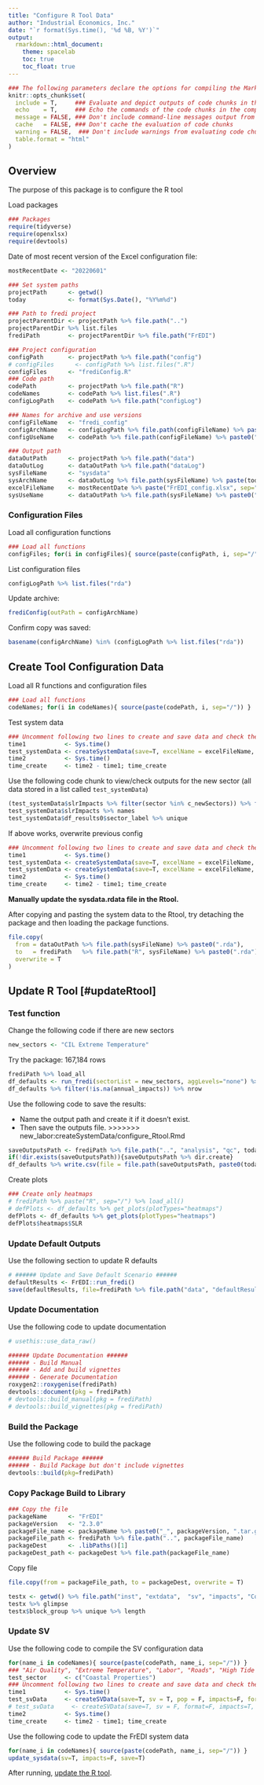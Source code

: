 ---
title: "Configure R Tool Data"
author: "Industrial Economics, Inc."
date: "`r format(Sys.time(), '%d %B, %Y')`"
output:
  rmarkdown::html_document:
    theme: spacelab
    toc: true
    toc_float: true
---

<style>
/* Simplified version of Bootstrap's responsive table CSS */
.table-responsive {
    display: block;
    width: 100%;
    overflow-x: auto;
}

.table-responsive > table {
    width: 100%;
}
</style>


```{r knitr setup, include=FALSE}
### The following parameters declare the options for compiling the Markdown document.
knitr::opts_chunk$set(
  include = T,     ### Evaluate and depict outputs of code chunks in the compiled document
  echo    = T,     ### Echo the commands of the code chunks in the compiled document
  message = FALSE, ### Don't include command-line messages output from evaluating code chunks
  cache   = FALSE, ### Don't cache the evaluation of code chunks
  warning = FALSE,  ### Don't include warnings from evaluating code chunks
  table.format = "html" 
)
```

## Overview

The purpose of this package is to configure the R tool

Load packages 

```{r loadPackages}
### Packages
require(tidyverse)
require(openxlsx)
require(devtools)
```


Date of most recent version of the Excel configuration file:

```{r mostRecentDate}
mostRecentDate <- "20220601"
```



```{r declare paths}
### Set system paths
projectPath      <- getwd()
today            <- format(Sys.Date(), "%Y%m%d")

### Path to fredi project
projectParentDir <- projectPath %>% file.path("..")
projectParentDir %>% list.files
frediPath        <- projectParentDir %>% file.path("FrEDI")

### Project configuration
configPath       <- projectPath %>% file.path("config")
# configFiles      <- configPath %>% list.files(".R")
configFiles      <- "frediConfig.R"
### Code path
codePath         <- projectPath %>% file.path("R")
codeNames        <- codePath %>% list.files(".R")
configLogPath    <- codePath %>% file.path("configLog")

### Names for archive and use versions
configFileName   <- "fredi_config"
configArchName   <- configLogPath %>% file.path(configFileName) %>% paste(today, sep="_") %>% paste0(".rda")
configUseName    <- codePath %>% file.path(configFileName) %>% paste0(".rda")

### Output path
dataOutPath      <- projectPath %>% file.path("data")
dataOutLog       <- dataOutPath %>% file.path("dataLog")
sysFileName      <- "sysdata"
sysArchName      <- dataOutLog %>% file.path(sysFileName) %>% paste(today, sep="_") %>% paste0(".rda")
excelFileName    <- mostRecentDate %>% paste("FrEDI_config.xlsx", sep="_")
sysUseName       <- dataOutPath %>% file.path(sysFileName) %>% paste0(".rda")
```

### Configuration Files

Load all configuration functions

```{r load config}
### Load all functions
configFiles; for(i in configFiles){ source(paste(configPath, i, sep="/")) }
```


List configuration files

```{r}
configLogPath %>% list.files("rda")
```

Update archive:

```{r}
frediConfig(outPath = configArchName)
```

Confirm copy was saved:

```{r}
basename(configArchName) %in% (configLogPath %>% list.files("rda"))
```

## Create Tool Configuration Data


Load all R functions and configuration files

```{r load config}
### Load all functions
codeNames; for(i in codeNames){ source(paste(codePath, i, sep="/")) }
```

Test system data

```{r test_systemData0}
### Uncomment following two lines to create and save data and check the outputs
time1           <- Sys.time()
test_systemData <- createSystemData(save=T, excelName = excelFileName, silent=T)
time2           <- Sys.time()
time_create     <- time2 - time1; time_create
```


Use the following code chunk to view/check outputs for the new sector (all data stored in a list called `test_systemData`)

```{r check outputs}
(test_systemData$slrImpacts %>% filter(sector %in% c_newSectors)) %>% filter(!is.na(annual_impacts)) %>% nrow
test_systemData$slrImpacts %>% names
test_systemData$df_results0$sector_label %>% unique
```



If above works, overwrite previous config

```{r save and overwrite data}
### Uncomment following two lines to create and save data and check the outputs
time1           <- Sys.time()
test_systemData <- createSystemData(save=T, excelName = excelFileName, outPath = sysArchName)
test_systemData <- createSystemData(save=T, excelName = excelFileName, silent=T)
time2           <- Sys.time()
time_create     <- time2 - time1; time_create
```







**Manually update the sysdata.rdata file in the Rtool.**

After copying and pasting the system data to the Rtool, try detaching the package and then loading the package functions. 

```{r file.copy}
file.copy(
  from = dataOutPath %>% file.path(sysFileName) %>% paste0(".rda"),
  to   = frediPath   %>% file.path("R", sysFileName) %>% paste0(".rda"),
  overwrite = T
)
```


## Update R Tool [#updateRtool]

### Test function

Change the following code if there are new sectors

```{r new_sectors}
new_sectors <- "CIL Extreme Temperature"
```





Try the package: 167,184 rows

```{r df_defaults, message=T}
frediPath %>% load_all
df_defaults <- run_fredi(sectorList = new_sectors, aggLevels="none") %>% filter(year %in% seq(2010, 2090, by=5))
df_defaults %>% filter(!is.na(annual_impacts)) %>% nrow
```


Use the following code to save the results:

* Name the output path and create it if it doesn't exist.
* Then save the outputs file.
>>>>>>> new_labor:createSystemData/configure_Rtool.Rmd


```{r saveOutputsPath}
saveOutputsPath <- frediPath %>% file.path("..", "analysis", "qc", today)
if(!dir.exists(saveOutputsPath)){saveOutputsPath %>% dir.create}
df_defaults %>% write.csv(file = file.path(saveOutputsPath, paste0(today, "_qc_outputs.csv")), row.names=F, na="")
```


Create plots



```{r plot types, fig.height=10, fig.width=16}
### Create only heatmaps
# frediPath %>% paste("R", sep="/") %>% load_all()
# defPlots <- df_defaults %>% get_plots(plotTypes="heatmaps")
defPlots <- df_defaults %>% get_plots(plotTypes="heatmaps")
defPlots$heatmaps$SLR
```


### Update Default Outputs

Use the following section to update R defaults

```{r defaultResults}
# ###### Update and Save Default Scenario ######
defaultResults <- FrEDI::run_fredi()
save(defaultResults, file=frediPath %>% file.path("data", "defaultResults.RData"))
```



### Update Documentation

Use the following code to update documentation
<!-- usethis::use_data() -->

```{r datasets to include}
# usethis::use_data_raw()
```


```{r updateDocs}
###### Update Documentation ######
###### - Build Manual
###### - Add and build vignettes
###### - Generate Documentation
roxygen2::roxygenise(frediPath)
devtools::document(pkg = frediPath)
# devtools::build_manual(pkg = frediPath)
# devtools::build_vignettes(pkg = frediPath)
```



### Build the Package

Use the following code to build the package

```{r bldPackage}
###### Build Package ######
###### - Build Package but don't include vignettes
devtools::build(pkg=frediPath)
```


### Copy Package Build to Library

```{r package paths}
### Copy the file
packageName      <- "FrEDI"
packageVersion   <- "2.3.0"
packageFile_name <- packageName %>% paste0("_", packageVersion, ".tar.gz")
packageFile_path <- frediPath %>% file.path("..", packageFile_name)
packageDest      <- .libPaths()[1]
packageDest_path <- packageDest %>% file.path(packageFile_name)
```

Copy file

```{r copy package}
file.copy(from = packageFile_path, to = packageDest, overwrite = T)
```

<!-- Examine impacts data -->

```{r}
testx <- getwd() %>% file.path("inst", "extdata",  "sv", "impacts", "Coastal Flooding and SLR - With Adaptation.csv") %>% read.csv
testx %>% glimpse
testx$block_group %>% unique %>% length
```





### Update SV

Use the following code to compile the SV configuration data

```{r test createSVData}
for(name_i in codeNames){ source(paste(codePath, name_i, sep="/")) }
### "Air Quality", "Extreme Temperature", "Labor", "Roads", "High Tide Flooding and Traffic", "Coastal Properties"
test_sector     <- c("Coastal Properties")
### Uncomment following two lines to create and save data and check the outputs
time1           <- Sys.time()
test_svData     <- createSVData(save=T, sv = T, pop = F, impacts=F, format=T)
# test_svData     <- createSVData(save=T, sv = F, format=F, impacts=T, impactSectors = test_sector)
time2           <- Sys.time()
time_create     <- time2 - time1; time_create
```



Use the following code to update the FrEDI system data

```{r update_sysdata}
for(name_i in codeNames){ source(paste(codePath, name_i, sep="/")) }
update_sysdata(sv=T, impacts=F, save=T)
```


After running, [update the R tool](#updateRtool).